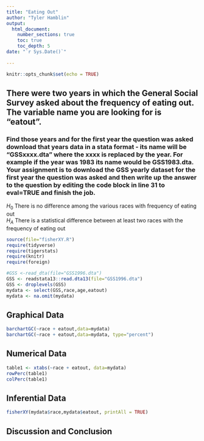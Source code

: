 ```yaml
---
title: "Eating Out"
author: "Tyler Hamblin"
output: 
  html_document:
    number_sections: true
    toc: true
    toc_depth: 5
date: "`r Sys.Date()`"    
    
---
```


```r
knitr::opts_chunk$set(echo = TRUE)
```

## There were two years in which the General Social Survey asked about the frequency of eating out. The variable name you are looking for is "eatout".
### Find those years and for the first year the question was asked download that years data in a stata format - its name will be "GSSxxxx.dta" where the xxxx is replaced by the year.  For example if the year was 1983 its name would be GSS1983.dta. Your assignment is to download the GSS yearly dataset for the first year the question was asked and then  write up the answer to the question by editing the  code block in line 31 to eval=TRUE and finish the job. 

$H_0$ There is no difference among the various races with frequency of eating out  
$H_A$ There is a statistical difference between at least two races with the frequency of eating out  


```r
source(file="fisherXY.R")
require(tidyverse)
require(tigerstats)
require(knitr)
require(foreign)
```
```r
#GSS <-read_dta(file="GSS1996.dta")
GSS <- readstata13::read.dta13(file="GSS1996.dta")
GSS <- droplevels(GSS)
mydata <- select(GSS,race,age,eatout)
mydata <- na.omit(mydata)
```


## Graphical Data 

```r
barchartGC(~race + eatout,data=mydata)
barchartGC(~race + eatout,data=mydata, type="percent")

```







## Numerical Data

```r
table1 <- xtabs(~race + eatout, data=mydata)
rowPerc(table1)
colPerc(table1)
```






## Inferential Data 

```r
fisherXY(mydata$race,mydata$eatout, printAll = TRUE)
```





## Discussion and Conclusion 








